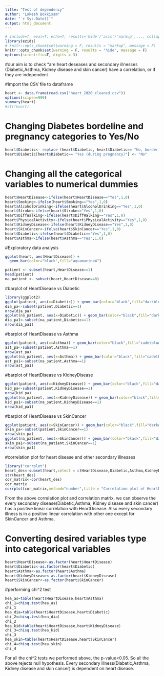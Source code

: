 ```yaml
---
title: "Test of dependency"
author: "Lokesh Bokkisam"
date: "`r Sys.Date()`"
output: html_document
---
```


```r
# include=T, eval=T, echo=T, results='hide'/'asis'/'markup',..., collapse=F, warning=T, message=T, error=T, cache=T, fig.width=6, fig.height=4, fig.dim=c(6,4) #inches, fig.align='left'/'center','right', 
library(ezids)
# knitr::opts_chunk$set(warning = F, results = "markup", message = F)
knitr::opts_chunk$set(warning = F, results = "hide", message = F)
options(scientific=T, digits = 3) 
```
#our aim is to check "are heart deseases and secondary illnesses (Diabetic,Asthma, Kidney disease and skin cancer) have a correlation, or if they are independent

#Import the CSV file to dataframe
```r
heart <- data.frame(read.csv("heart_2020_cleaned.csv"))
options(scipen=999)
summary(heart)
#str(heart)
```
# Changing Diabetes bordeline and pregnancy categories to Yes/No
```r
heart$Diabetic<- replace (heart$Diabetic, heart$Diabetic== "No, borderline diabetes" , "Yes")
heart$Diabetic[heart$Diabetic== "Yes (during pregnancy)"] <- "No"  
```
# Changing all the categorical variables to numerical dummies 
```r
heart$HeartDisease<-ifelse(heart$HeartDisease=="Yes",1,0)
heart$Smoking<-ifelse(heart$Smoking=="Yes",1,0)
heart$AlcoholDrinking<-ifelse(heart$AlcoholDrinking=="Yes",1,0)
heart$Stroke<-ifelse(heart$Stroke=="Yes",1,0)
heart$DiffWalking<-ifelse(heart$DiffWalking=="Yes",1,0)
heart$PhysicalActivity<-ifelse(heart$PhysicalActivity=="Yes",1,0)
heart$KidneyDisease<-ifelse(heart$KidneyDisease=="Yes",1,0)
heart$SkinCancer<-ifelse(heart$SkinCancer=="Yes",1,0)
heart$Diabetic<-ifelse(heart$Diabetic=="Yes",1,0)
heart$Asthma<-ifelse(heart$Asthma=="Yes",1,0)
```
#Exploratory data analysis
```r
ggplot(heart, aes(HeartDisease)) +
  geom_bar(color="black",fill="aquamarine4")
```

```r
patient <- subset(heart,HeartDisease==1)
head(patient)
na_patient <- subset(heart,HeartDisease==0)
```
#barplot of HeartDisease vs Diabetic

```r
library(ggplot2)
ggplot(patient, aes(x=Diabetic)) + geom_bar(color="black",fill="darkblue")
dia_pa<-subset(patient,Diabetic==1)
nrow(dia_pa)
ggplot(na_patient, aes(x=Diabetic)) + geom_bar(color="black",fill="darkblue")+ scale_y_continuous(labels = scales::comma)
dia_pa1<-subset(na_patient,Diabetic==1)
nrow(dia_pa1)
```
#barplot of HeartDisease vs Asthma

```r
ggplot(patient, aes(x=Asthma)) + geom_bar(color="black",fill="cadetblue1")
ast_pa<-subset(patient,Asthma==1)
nrow(ast_pa)
ggplot(na_patient, aes(x=Asthma)) + geom_bar(color="black",fill="cadetblue1" )+ scale_y_continuous(labels = scales::comma)
ast_pa1<-subset(na_patient,Asthma==1)
nrow(ast_pa1)
```

#barplot of HeartDisease vs KidneyDisease

```r
ggplot(patient, aes(x=KidneyDisease)) + geom_bar(color="black",fill="darkcyan")
kid_pa<-subset(patient,KidneyDisease==1)
nrow(kid_pa)
ggplot(na_patient, aes(x=KidneyDisease)) + geom_bar(color="black",fill="darkcyan")+ scale_y_continuous(labels =scales::comma)
kid_pa1<-subset(na_patient,KidneyDisease==1)
nrow(kid_pa1)
```

#barplot of HeartDisease vs SkinCancer

```r
ggplot(patient, aes(x=SkinCancer)) + geom_bar(color="black",fill="darkgray")
skin_pa<-subset(patient,SkinCancer==1)
nrow(skin_pa)
ggplot(na_patient, aes(x=SkinCancer)) + geom_bar(color="black",fill="darkgray")+ scale_y_continuous(labels = scales::comma)
skin_pa1<-subset(na_patient,SkinCancer==1)
nrow(skin_pa1)
```
#correlation plot for heart disease and other secondary illnesses
```r
library("corrplot")
heart_des<-subset(heart,select = c(HeartDisease,Diabetic,Asthma,KidneyDisease,SkinCancer))
str(heart_des)
cor_matrix<-cor(heart_des)
cor_matrix
corrplot(cor_matrix,method="number",title = "Correlation plot of HeartDisease and secondary illnesses",mar = c(0,0,1,0))
```
From the above correlation plot and correlation matrix, we can observe the every secondary disease(Diabetic,Asthma, Kidney disease and skin cancer) has a positive linear correlation with HeartDisease. Also every secondary illness is in a positive linear correlation with other one except for SkinCancer and Asthma.

# Converting desired variables type into categorical variables
```r
heart$HeartDisease<-as.factor(heart$HeartDisease)
heart$Diabetic<-as.factor(heart$Diabetic)
heart$Asthma<-as.factor(heart$Asthma)
heart$KidneyDisease<-as.factor(heart$KidneyDisease)
heart$SkinCancer<-as.factor(heart$SkinCancer)
```

#performing chi^2 test
```r
hea_as=table(heart$HeartDisease,heart$Asthma)
chi_1=chisq.test(hea_as)
chi_1
hea_dia=table(heart$HeartDisease,heart$Diabetic)
chi_2=chisq.test(hea_dia)
chi_2
hea_kid=table(heart$HeartDisease,heart$KidneyDisease)
chi_3=chisq.test(hea_kid)
chi_3
hea_skin=table(heart$HeartDisease,heart$SkinCancer)
chi_4=chisq.test(hea_skin)
chi_4
```
For all the chi^2 tests we performed above, the p-value<0.05. So all the above rejects null hypothesis. Every secondary illness(Diabetic,Asthma, Kidney disease and skin cancer) is dependent on heart disease.

